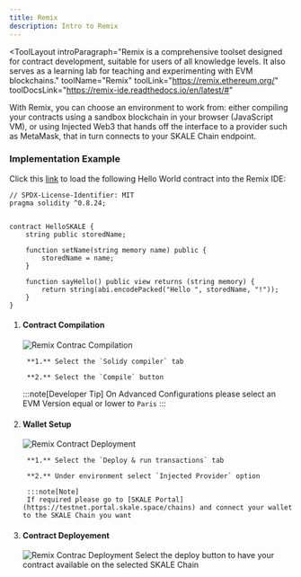 ```yaml
---
title: Remix
description: Intro to Remix
---
```




<ToolLayout
	introParagraph="Remix is a comprehensive toolset designed for contract development, suitable for users of all knowledge levels. It also serves as a learning lab for teaching and experimenting with EVM blockchains."
	toolName="Remix"
	toolLink="https://remix.ethereum.org/"
	toolDocsLink="https://remix-ide.readthedocs.io/en/latest/#"
>

With Remix, you can choose an environment to work from: either compiling your contracts using a sandbox blockchain in your browser (JavaScript VM), or using Injected Web3 that hands off the interface to a provider such as MetaMask, that in turn connects to your SKALE Chain endpoint.

</ToolLayout>

### Implementation Example

Click this [link](https://remix.ethereum.org/?#code=Ly8gU1BEWC1MaWNlbnNlLUlkZW50aWZpZXI6IE1JVApwcmFnbWEgc29saWRpdHkgXjAuOC4yNDsKCgpjb250cmFjdCBIZWxsb1NLQUxFIHsKICAgIHN0cmluZyBwdWJsaWMgc3RvcmVkTmFtZTsKCiAgICBmdW5jdGlvbiBzZXROYW1lKHN0cmluZyBtZW1vcnkgbmFtZSkgcHVibGljIHsKICAgICAgICBzdG9yZWROYW1lID0gbmFtZTsKICAgIH0KCiAgICBmdW5jdGlvbiBzYXlIZWxsbygpIHB1YmxpYyB2aWV3IHJldHVybnMgKHN0cmluZyBtZW1vcnkpIHsKICAgICAgICByZXR1cm4gc3RyaW5nKGFiaS5lbmNvZGVQYWNrZWQoIkhlbGxvICIsIHN0b3JlZE5hbWUsICIhIikpOwogICAgfQp9) to load the following Hello World contract into the Remix IDE:

```solidity
// SPDX-License-Identifier: MIT
pragma solidity ^0.8.24;


contract HelloSKALE {
    string public storedName;

    function setName(string memory name) public {
        storedName = name;
    }

    function sayHello() public view returns (string memory) {
        return string(abi.encodePacked("Hello ", storedName, "!"));
    }
}
```

<Steps>

1. #### Contract Compilation 

    <Image src={remixCompile} alt="Remix Contrac Compilation"/>

        **1.** Select the `Solidy compiler` tab
        
        **2.** Select the `Compile` button

    :::note[Developer Tip]
    On Advanced Configurations please select an EVM Version equal or lower to `Paris`
    :::

2. #### Wallet Setup

    <Image src={remixWallet} alt="Remix Contract Deployment"/>

        **1.** Select the `Deploy & run transactions` tab
        
        **2.** Under environment select `Injected Provider` option

        :::note[Note]
        If required please go to [SKALE Portal](https://testnet.portal.skale.space/chains) and connect your wallet to the SKALE Chain you want
        


3. #### Contract Deployement

    <Image src={remixBtnDeploy} alt="Remix Contrac Deployment"/>
    Select the deploy button to have your contract available on the selected SKALE Chain



</Steps>
